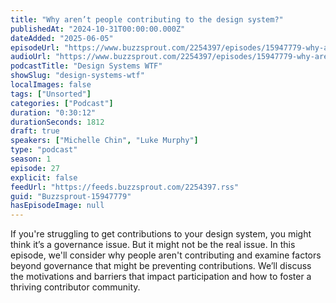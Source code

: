 ```yaml
---
title: "Why aren’t people contributing to the design system?"
publishedAt: "2024-10-31T00:00:00.000Z"
dateAdded: "2025-06-05"
episodeUrl: "https://www.buzzsprout.com/2254397/episodes/15947779-why-aren-t-people-contributing-to-the-design-system.mp3"
audioUrl: "https://www.buzzsprout.com/2254397/episodes/15947779-why-aren-t-people-contributing-to-the-design-system.mp3"
podcastTitle: "Design Systems WTF"
showSlug: "design-systems-wtf"
localImages: false
tags: ["Unsorted"]
categories: ["Podcast"]
duration: "0:30:12"
durationSeconds: 1812
draft: true
speakers: ["Michelle Chin", "Luke Murphy"]
type: "podcast"
season: 1
episode: 27
explicit: false
feedUrl: "https://feeds.buzzsprout.com/2254397.rss"
guid: "Buzzsprout-15947779"
hasEpisodeImage: null
---
```

If you're struggling to get contributions to your design system, you might think it’s a governance issue. But it might not be the real issue. In this episode, we'll consider why people aren't contributing and examine factors beyond governance that might be preventing contributions. We’ll discuss the motivations and barriers that impact participation and how to foster a thriving contributor community.
